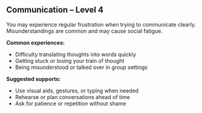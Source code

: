 ## Communication – Level 4

You may experience regular frustration when trying to communicate clearly. Misunderstandings are common and may cause social fatigue.

**Common experiences:**
- Difficulty translating thoughts into words quickly
- Getting stuck or losing your train of thought
- Being misunderstood or talked over in group settings

**Suggested supports:**
- Use visual aids, gestures, or typing when needed
- Rehearse or plan conversations ahead of time
- Ask for patience or repetition without shame